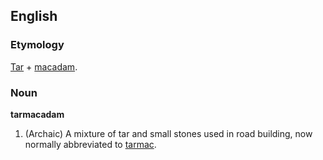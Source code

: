 ==English==
===Etymology===
[[Tar]] + [[macadam]].
===Noun===
'''tarmacadam'''
# (Archaic) A mixture of tar and small stones used in road building, now  normally abbreviated to [[tarmac]].